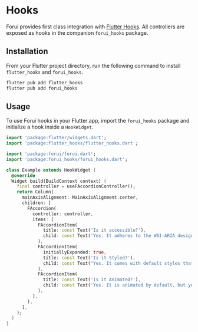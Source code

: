
# Hooks

Forui provides first class integration with [Flutter Hooks](https://pub.dev/packages/flutter_hooks). All controllers
are exposed as hooks in the companion `forui_hooks` package.

## Installation

From your Flutter project directory, run the following command to install `flutter_hooks` and `forui_hooks`.

```bash filename="bash" copy
flutter pub add flutter_hooks
flutter pub add forui_hooks
```

## Usage

To use Forui hooks in your Flutter app, import the `forui_hooks` package and initialize a hook inside a `HookWidget`.

```dart {5, 7, 10} copy
import 'package:flutter/widgets.dart';
import 'package:flutter_hooks/flutter_hooks.dart';

import 'package:forui/forui.dart';
import 'package:forui_hooks/forui_hooks.dart';

class Example extends HookWidget {
  @override
  Widget build(BuildContext context) {
    final controller = useFAccordionController();
    return Column(
      mainAxisAlignment: MainAxisAlignment.center,
      children: [
        FAccordion(
          controller: controller,
          items: [
            FAccordionItem(
              title: const Text('Is it accessible?'),
              child: const Text('Yes. It adheres to the WAI-ARIA design pattern.'),
            ),
            FAccordionItem(
              initiallyExpanded: true,
              title: const Text('Is it Styled?'),
              child: const Text("Yes. It comes with default styles that matches the other components' aesthetics"),
            ),
            FAccordionItem(
              title: const Text('Is it Animated?'),
              child: const Text('Yes. It is animated by default, but you can disable it if you prefer'),
            ),
          ],
        ),
      ],
    );
  }
}
```